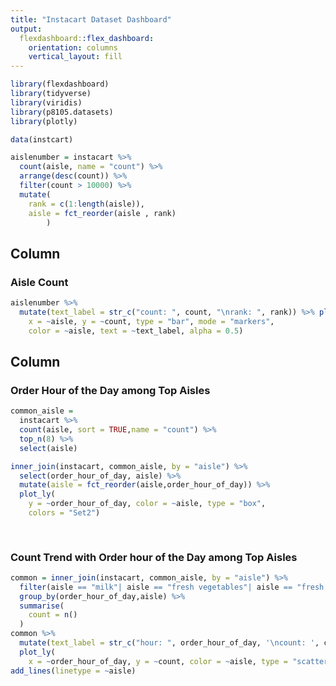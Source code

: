 ```yaml
---
title: "Instacart Dataset Dashboard"
output: 
  flexdashboard::flex_dashboard:
    orientation: columns
    vertical_layout: fill
---
```


```r
library(flexdashboard)
library(tidyverse)
library(viridis)
library(p8105.datasets)
library(plotly)
```


```r
data(instcart)

aislenumber = instacart %>% 
  count(aisle, name = "count") %>% 
  arrange(desc(count)) %>% 
  filter(count > 10000) %>% 
  mutate(
    rank = c(1:length(aisle)),
    aisle = fct_reorder(aisle , rank)
        )

```


Column {data-width=600}
-----------------------------------------------------------------------

### Aisle Count

```r
aislenumber %>%
  mutate(text_label = str_c("count: ", count, "\nrank: ", rank)) %>% plot_ly(
    x = ~aisle, y = ~count, type = "bar", mode = "markers",
    color = ~aisle, text = ~text_label, alpha = 0.5)
```

Column {data-width=400}
--------------------------------------------------------------------

### Order Hour of the Day among Top Aisles

```r
common_aisle =
  instacart %>% 
  count(aisle, sort = TRUE,name = "count") %>% 
  top_n(8) %>% 
  select(aisle)

inner_join(instacart, common_aisle, by = "aisle") %>% 
  select(order_hour_of_day, aisle) %>% 
  mutate(aisle = fct_reorder(aisle,order_hour_of_day)) %>% 
  plot_ly(
    y = ~order_hour_of_day, color = ~aisle, type = "box",
    colors = "Set2") 
  
 
```

### Count Trend with Order hour of the Day among Top Aisles

```r
common = inner_join(instacart, common_aisle, by = "aisle") %>% 
  filter(aisle == "milk"| aisle == "fresh vegetables"| aisle == "fresh fruits"| aisle == "packaged vegetables fruits"| aisle == "yogurt"| aisle == "packaged cheese"| aisle == "water seltzer sparkling water"| aisle == "chips pretzels") %>% 
  group_by(order_hour_of_day,aisle) %>% 
  summarise(
    count = n()
  )
common %>% 
  mutate(text_label = str_c("hour: ", order_hour_of_day, '\ncount: ', count)) %>% 
  plot_ly(
    x = ~order_hour_of_day, y = ~count, color = ~aisle, type = "scatter", text = ~text_label, alpha = 0.8) %>%  
add_lines(linetype = ~aisle)
```

